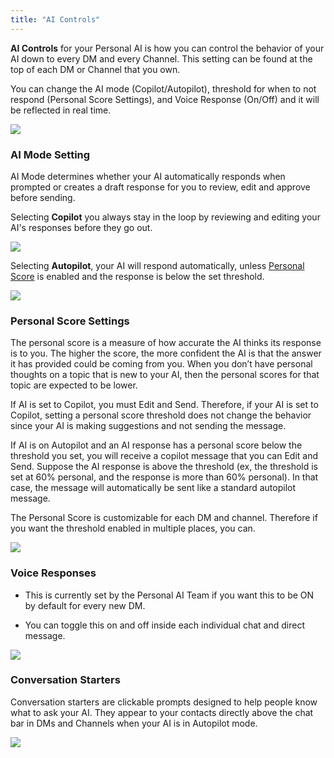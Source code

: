 ```yaml
---
title: "AI Controls"
---
```


**AI Controls** for your Personal AI is how you can control the behavior of your AI down to every DM and every Channel. This setting can be found at the top of each DM or Channel that you own.

You can change the AI mode (Copilot/Autopilot), threshold for when to not respond (Personal Score Settings), and Voice Response (On/Off) and it will be reflected in real time.

![](image.png)

### AI Mode Setting

AI Mode determines whether your AI automatically responds when prompted or creates a draft response for you to review, edit and approve before sending.

Selecting **Copilot** you always stay in the loop by reviewing and editing your AI's responses before they go out.

![](image.png)

Selecting **Autopilot**, your AI will respond automatically, unless [Personal Score](/o/nbVBaUyixnBYw8JgeVIt/s/dbMN7r709l6jIY1z4OHN/messaging-your-ai/ai-controls#personal-score-settings) is enabled and the response is below the set threshold.

![](image.png)

### Personal Score Settings

The personal score is a measure of how accurate the AI thinks its response is to you. The higher the score, the more confident the AI is that the answer it has provided could be coming from you. When you don’t have personal thoughts on a topic that is new to your AI, then the personal scores for that topic are expected to be lower.

If AI is set to Copilot, you must Edit and Send. Therefore, if your AI is set to Copilot, setting a personal score threshold does not change the behavior since your AI is making suggestions and not sending the message.

If AI is on Autopilot and an AI response has a personal score below the threshold you set, you will receive a copilot message that you can Edit and Send. Suppose the AI response is above the threshold (ex, the threshold is set at 60% personal, and the response is more than 60% personal). In that case, the message will automatically be sent like a standard autopilot message.

The Personal Score is customizable for each DM and channel. Therefore if you want the threshold enabled in multiple places, you can.

![](image.png)

### Voice Responses

* This is currently set by the Personal AI Team if you want this to be ON by default for every new DM.

* You can toggle this on and off inside each individual chat and direct message.

![](image.png)

### **Conversation Starters**

Conversation starters are clickable prompts designed to help people know what to ask your AI. They appear to your contacts directly above the chat bar in DMs and Channels when your AI is in Autopilot mode.

![](image.png)

